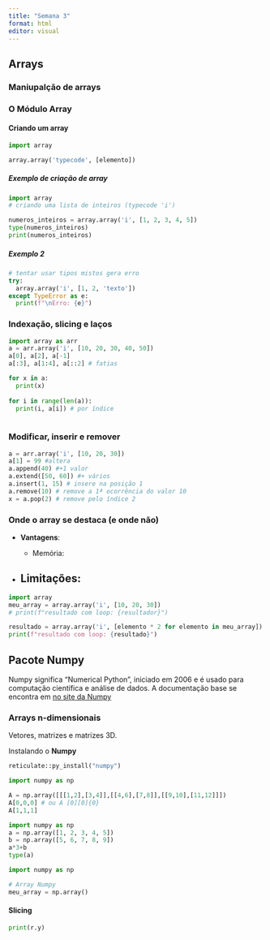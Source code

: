 ```yaml
---
title: "Semana 3"
format: html
editor: visual
---
```


## Arrays

### Maniupalção de arrays

### O Módulo Array

#### Criando um array

```python
import array

array.array('typecode', [elemento])

```

##### Exemplo de criação de array

```python
import array
# criando uma lista de inteiros (typecode 'i')

numeros_inteiros = array.array('i', [1, 2, 3, 4, 5])
type(numeros_inteiros)
print(numeros_inteiros)
```

##### Exemplo 2

```python
# tentar usar tipos mistos gera erro
try:
  array.array('i', [1, 2, 'texto'])
except TypeError as e:
  print(f"\nErro: {e}")
```

### Indexação, slicing e laços

```python
import array as arr
a = arr.array('i', [10, 20, 30, 40, 50])
a[0], a[2], a[-1]
a[:3], a[1:4], a[::2] # fatias

for x in a:
  print(x)
  
for i in range(len(a)):
  print(i, a[i]) # por índice
  
```

### Modificar, inserir e remover

```python
a = arr.array('i', [10, 20, 30])
a[1] = 99 #altera
a.append(40) #+1 valor
a.extend([50, 60]) #+ vários
a.insert(1, 15) # insere na posição 1
a.remove(10) # remove a 1ª ocorrência do valor 10
x = a.pop(2) # remove pelo índice 2

```

### Onde o array se destaca (e onde não)

-   **Vantagens**:

    -   Memória:

-   

    ## **Limitações**:

```python
import array
meu_array = array.array('i', [10, 20, 30])
# print(f"resultado com loop: {resultador}")

resultado = array.array('i', [elemento * 2 for elemento in meu_array])
print(f"resultado com loop: {resultado}")

```

## Pacote Numpy

Numpy significa "Numerical Python", iniciado em 2006 e é usado para computação científica e análise de dados. A documentação base se encontra em [no site da Numpy](https://numpy.org/)

### Arrays n-dimensionais

Vetores, matrizes e matrizes 3D.

Instalando o **Numpy**

```python
reticulate::py_install("numpy")
```

```python
import numpy as np

A = np.array([[[1,2],[3,4]],[[4,6],[7,8]],[[9,10],[11,12]]])
A[0,0,0] # ou A [0][0]{0} 
A[1,1,1]

import numpy as np
a = np.array([1, 2, 3, 4, 5])
b = np.array([5, 6, 7, 8, 9])
a*3+b
type(a)
```

```python
import numpy as np

# Array Numpy
meu_array = np.array()
```

#### Slicing

```python

print(r.y)


```
